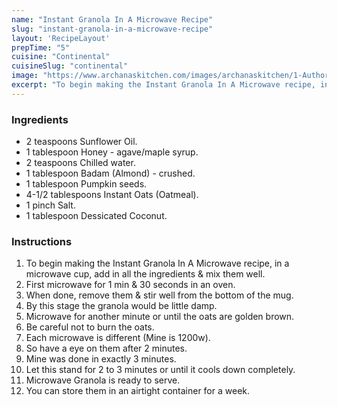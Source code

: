 ---
name: "Instant Granola In A Microwave Recipe"
slug: "instant-granola-in-a-microwave-recipe"
layout: 'RecipeLayout'
prepTime: "5"
cuisine: "Continental"
cuisineSlug: "continental"
image: "https://www.archanaskitchen.com/images/archanaskitchen/1-Author/Anitha_Kirubakaran/INSTANT_GRANOLA_IN_A_MICROWAVE.jpg"
excerpt: "To begin making the Instant Granola In A Microwave recipe, in a microwave cup, add in all the ingredients  mix them well"
---

### Ingredients

- 2 teaspoons Sunflower Oil.
- 1 tablespoon Honey - agave/maple syrup.
- 2 teaspoons Chilled water.
- 1 tablespoon Badam (Almond) - crushed.
- 1 tablespoon Pumpkin seeds.
- 4-1/2 tablespoons Instant Oats (Oatmeal).
- 1 pinch Salt.
- 1 tablespoon Dessicated Coconut.

### Instructions

1. To begin making the Instant Granola In A Microwave recipe, in a microwave cup, add in all the ingredients & mix them well.
1. First microwave for 1 min & 30 seconds in an oven.
1. When done, remove them & stir well from the bottom of the mug.
1. By this stage the granola would be little damp.
1. Microwave for another minute or until the oats are golden brown.
1. Be careful not to burn the oats.
1. Each microwave is different (Mine is 1200w).
1. So have a eye on them after 2 minutes.
1. Mine was done in exactly 3 minutes.
1. Let this stand for 2 to 3 minutes or until it cools down completely.
1. Microwave Granola is ready to serve.
1. You can store them in an airtight container for a week.
